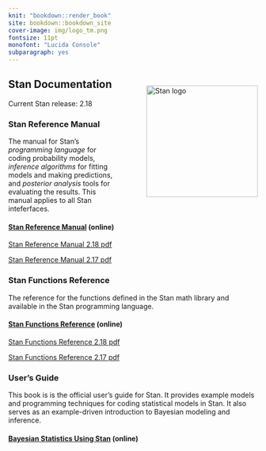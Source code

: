 ```yaml
---
knit: "bookdown::render_book"
site: bookdown::bookdown_site
cover-image: img/logo_tm.png
fontsize: 11pt
monofont: "Lucida Console"
subparagraph: yes
---
```


## Stan Documentation {-}

<img style="float:right; margin: -2em 0em 4em 4em" src="img/logo_tm.png" width="225" alt="Stan logo" />

Current Stan release: 2.18

### Stan Reference Manual {-}

The manual for Stan's *programming language* for coding probability models,
*inference algorithms* for fitting models and making predictions,
and *posterior analysis* tools for evaluating the results.
This manual applies to all Stan inteferfaces.

#### [Stan Reference Manual](2_18/reference-manual/index.html) (online) {-}

[Stan Reference Manual 2.18 pdf](reference-manual-2_18.pdf)  

[Stan Reference Manual 2.17 pdf](reference-manual-2_17.pdf)

### Stan Functions Reference {-}

The reference for the functions defined in the Stan math
library and available in the Stan programming language.

#### [Stan Functions Reference](2_18/functions-reference/index.html) (online) {-}

[Stan Functions Reference 2.18 pdf](functions-reference-2_18.pdf)  

[Stan Functions Reference 2.17 pdf](functions-reference-2_17.pdf)

### User's Guide {-}

This book is is the official user's guide for Stan.  It provides example
models and programming techniques for coding statistical models in Stan.
It also serves as an example-driven introduction to Bayesian modeling
and inference.

#### [Bayesian Statistics Using Stan](bayes-stats-stan/index.html) (online) {-}

